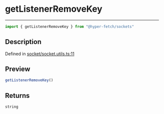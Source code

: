 

# getListenerRemoveKey

<div class="api-docs__separator" data-reactroot="">

---

</div><div class="api-docs__import" data-reactroot="">

```ts
import { getListenerRemoveKey } from "@hyper-fetch/sockets"
```

</div><div class="api-docs__section">

## Description

</div><div class="api-docs__description"><span class="api-docs__do-not-parse">



</span></div><p class="api-docs__definition">

Defined in [socket/socket.utils.ts:11](https://github.com/BetterTyped/hyper-fetch/blob/c3e2c45/packages/sockets/src/socket/socket.utils.ts#L11)

</p><div class="api-docs__section">

## Preview

</div><div class="api-docs__preview fn">

```ts
getListenerRemoveKey()
```

</div><div class="api-docs__section">

## Returns

</div><div class="api-docs__returns">

```ts
string
```

</div>